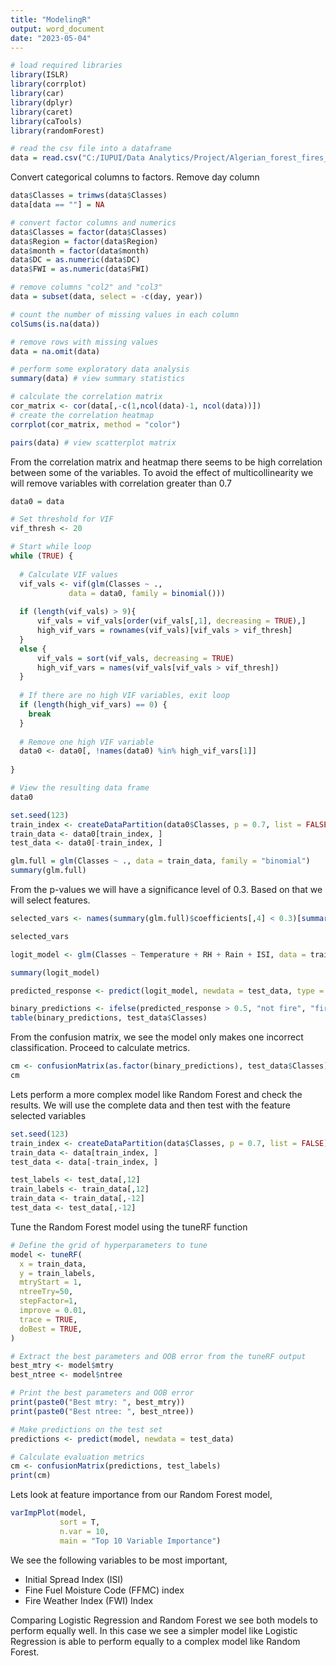 ---
title: "ModelingR"
output: word_document
date: "2023-05-04"
---

```{r}
# load required libraries
library(ISLR)
library(corrplot)
library(car)
library(dplyr)
library(caret)
library(caTools)
library(randomForest)
```


```{r}
# read the csv file into a dataframe
data = read.csv("C:/IUPUI/Data Analytics/Project/Algerian_forest_fires_dataset_UPDATE.csv", header = TRUE)
```

Convert categorical columns to factors. Remove day column

```{r}
data$Classes = trimws(data$Classes)
data[data == ""] = NA

# convert factor columns and numerics
data$Classes = factor(data$Classes)
data$Region = factor(data$Region)
data$month = factor(data$month)
data$DC = as.numeric(data$DC)
data$FWI = as.numeric(data$FWI)

# remove columns "col2" and "col3"
data = subset(data, select = -c(day, year))

# count the number of missing values in each column
colSums(is.na(data))

# remove rows with missing values
data = na.omit(data)
```

```{r}
# perform some exploratory data analysis
summary(data) # view summary statistics

# calculate the correlation matrix
cor_matrix <- cor(data[,-c(1,ncol(data)-1, ncol(data))])
# create the correlation heatmap
corrplot(cor_matrix, method = "color")

pairs(data) # view scatterplot matrix
```
From the correlation matrix and heatmap there seems to be high correlation between some of the variables. To avoid the effect of multicollinearity we will remove variables with correlation greater than 0.7


```{r}

data0 = data

# Set threshold for VIF
vif_thresh <- 20

# Start while loop
while (TRUE) {
  
  # Calculate VIF values
  vif_vals <- vif(glm(Classes ~ ., 
             data = data0, family = binomial()))
  
  if (length(vif_vals) > 9){
      vif_vals = vif_vals[order(vif_vals[,1], decreasing = TRUE),]
      high_vif_vars = rownames(vif_vals)[vif_vals > vif_thresh]
  }
  else {
      vif_vals = sort(vif_vals, decreasing = TRUE)
      high_vif_vars = names(vif_vals[vif_vals > vif_thresh])
  }
  
  # If there are no high VIF variables, exit loop
  if (length(high_vif_vars) == 0) {
    break
  }
  
  # Remove one high VIF variable
  data0 <- data0[, !names(data0) %in% high_vif_vars[1]]
  
}

# View the resulting data frame
data0

```

```{r}
set.seed(123)
train_index <- createDataPartition(data0$Classes, p = 0.7, list = FALSE)
train_data <- data0[train_index, ]
test_data <- data0[-train_index, ]
```

```{r}
glm.full = glm(Classes ~ ., data = train_data, family = "binomial")
summary(glm.full)
```
From the p-values we will have a significance level of 0.3. Based on that we will select features.

```{r}
selected_vars <- names(summary(glm.full)$coefficients[,4] < 0.3)[summary(glm.full)$coefficients[,4] < 0.3]

selected_vars 
```


```{r}
logit_model <- glm(Classes ~ Temperature + RH + Rain + ISI, data = train_data, family = binomial())

summary(logit_model)

predicted_response <- predict(logit_model, newdata = test_data, type = "response")
```


```{r}
binary_predictions <- ifelse(predicted_response > 0.5, "not fire", "fire")
table(binary_predictions, test_data$Classes)
```
From the confusion matrix, we see the model only makes one incorrect classification. Proceed to calculate metrics.

```{r}
cm <- confusionMatrix(as.factor(binary_predictions), test_data$Classes)
cm
```
Lets perform a more complex model like Random Forest and check the results. We will use the complete data and then test with the feature selected variables

```{r}
set.seed(123)
train_index <- createDataPartition(data$Classes, p = 0.7, list = FALSE)
train_data <- data[train_index, ]
test_data <- data[-train_index, ]

test_labels <- test_data[,12]
train_labels <- train_data[,12]
train_data <- train_data[,-12]
test_data <- test_data[,-12]
```


Tune the Random Forest model using the tuneRF function

```{r}
# Define the grid of hyperparameters to tune
model <- tuneRF(
  x = train_data,
  y = train_labels,
  mtryStart = 1,
  ntreeTry=50,
  stepFactor=1,
  improve = 0.01,
  trace = TRUE,
  doBest = TRUE,
)
```
```{r}
# Extract the best parameters and OOB error from the tuneRF output
best_mtry <- model$mtry
best_ntree <- model$ntree

# Print the best parameters and OOB error
print(paste0("Best mtry: ", best_mtry))
print(paste0("Best ntree: ", best_ntree))

```


```{r}
# Make predictions on the test set
predictions <- predict(model, newdata = test_data)

# Calculate evaluation metrics
cm <- confusionMatrix(predictions, test_labels)
print(cm)

```
Lets look at feature importance from our Random Forest model,

```{r}
varImpPlot(model,
           sort = T,
           n.var = 10,
           main = "Top 10 Variable Importance")

```

We see the following variables to be most important,

- Initial Spread Index (ISI)
- Fine Fuel Moisture Code (FFMC) index
- Fire Weather Index (FWI) Index


Comparing Logistic Regression and Random Forest we see both models to perform equally well. In this case we see a simpler model like Logistic Regression is able to perform equally to a complex model like Random Forest.